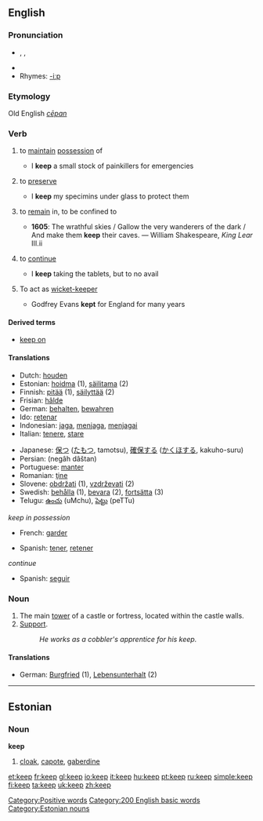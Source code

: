==English==

{{rank|half|certain|sent|271|keep|myself|morning|money}}

===Pronunciation===
* {{AHD|kēp}}, {{IPA|/kiːp/}}, {{SAMPA|/ki:p/}}
*{{audio|en-us-keep.ogg|Audio (US)}}
*Rhymes: [[Rhymes:English:-iːp|-iːp]]

===Etymology===
Old English ''[[cēpan]]''

===Verb===
{{en-verb|keeps|keeping|kept}}

# {{transitive}} to [[maintain]] [[possession]] of
#* I '''keep''' a small stock of painkillers for emergencies
# {{transitive}} to [[preserve]]
#* I '''keep''' my specimins under glass to protect them
# {{transitive}} to [[remain]] in, to be confined to
#*'''1605''': The wrathful skies / Gallow the very wanderers of the dark / And make them '''keep''' their caves. — William Shakespeare, ''King Lear'' III.ii
# {{intransitive}} to [[continue]]
#* I '''keep''' taking the tablets, but to no avail
#{{cricket}} {{intransitive}} To act as [[wicket-keeper]]
#* Godfrey Evans '''kept''' for England for many years

====Derived terms====
*[[keep on]]

====Translations====
{{rfc-trans}}
{{top}}
*Dutch: [[houden]]
*Estonian: [[hoidma]] (1), [[säilitama]] (2)
*Finnish: [[pitää]] (1), [[säilyttää]] (2)
*Frisian: [[hâlde]]
*German: [[behalten]], [[bewahren]]
*Ido: [[retenar]]
*Indonesian: [[jaga]], [[jaga|menjaga]], [[jaga|menjagai]]
*Italian: [[tenere]], [[stare]]
{{mid}}
*Japanese: [[保つ]] ([[たもつ]], tamotsu), [[確保]]する ([[かくほ]]する, kakuho-suru)
*Persian: {{FAchar|[[نگه داشتن]]}} (negâh dâštan)
*Portuguese: [[manter]]
*Romanian: [[ţine]]
*Slovene: [[obdržati]] (1), [[vzdrževati]] (2)
*Swedish: [[behålla]] (1), [[bevara]] (2), [[fortsätta]] (3)
*Telugu: [[ఉంచు]] (uMchu), [[పెట్టు]] (peTTu)
{{bottom}}
''keep in possession''
{{top}}
*French: [[garder]]
{{mid}}
*Spanish: [[tener]], [[retener]]
{{bottom}}
''continue''
{{top}}
{{mid}}
*Spanish: [[seguir]]
{{bottom}}

===Noun===
{{en-noun}}

# The main [[tower]] of a castle or fortress, located within the castle walls.
# [[support|Support]].
#: ''He works as a cobbler's apprentice for his keep.''

====Translations====
{{top}}
*German: [[Burgfried]] {{m}} (1), [[Lebensunterhalt]] {{m}} (2)
{{mid}}
{{bottom}}

----

==Estonian==

===Noun===
'''keep'''

# [[cloak]], [[capote]], [[gaberdine]]

[[Category:Positive words]]
[[Category:200 English basic words]]
[[Category:Estonian nouns]]

[[et:keep]]
[[fr:keep]]
[[gl:keep]]
[[io:keep]]
[[it:keep]]
[[hu:keep]]
[[pt:keep]]
[[ru:keep]]
[[simple:keep]]
[[fi:keep]]
[[ta:keep]]
[[uk:keep]]
[[zh:keep]]